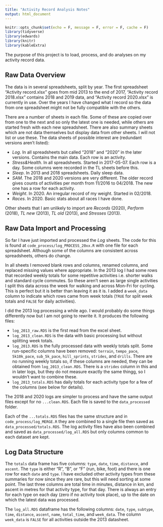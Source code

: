 ```yaml
---
title: "Activity Record Analysis Notes"
output: html_document
---
```


```r
knitr::opts_chunk$set(echo = F, message = F, error = F, cache = F)
library(tidyverse)
library(edwards)
library(knitr)
library(kableExtra)
```
The purpose of this project is to load, process, and do analyses on my activity record data.

## Raw Data Overview

The data is in several spreadsheets, split by year. The first spreadsheet "Activity record.xlsx" goes from mid 2013 to the end of 2017, "Activity record 2018.xlsx" contains 2018 and 2019 data, and "Activity record 2020.xlsx" is currently in use. Over the years I have changed what I record so the data from one spreadsheet might not be fully compatible with the others.

There are a number of sheets in each file. Some of these are copied over from one to the next and so only the latest one is needed, while others are started fresh with each new spreadsheet. There are also summary sheets which are not data themselves but display data from other sheets. I will not list or use these. The data sheets of possible interest are (redundant versions aren't listed):

+ *Log*. In all spreadsheets but called "2018" and "2020" in the later versions. Contains the main data. Each row is an activity.
+ *Stress&Health*. In all spreadsheets. Started in 2017-05-07. Each row is a day. Some columns were recorded in the TL sheets before this.
+ *Sleep*. In 2013 and 2018 spreadsheets. Daily sleep data.
+ *SAM*. The 2018 and 2020 versions are very different. The older record gives counts of activities per month from 11/2016 to 04/2018. The new one has a row for each activity.
+ *Weight*. In 2020. An irregular record of my weight. Started in 02/2018.
+ *Races*. In 2020. Basic stats about all races I have done.

Other sheets that I am unlikely to import are *Records* (2020), *Perform* (2018), *TL new* (2013), *TL old* (2013), and *Stresses* (2013).

## Raw Data Import and Processing

So far I have just imported and processed the *Log* sheets. The code for this is found at `code_process/log_PROCESS_20xx.R` with one file for each spreadsheet. Although some of the columns are consistent across spreadsheets, others do change.

In all sheets I removed blank rows and columns, renamed columns, and replaced missing values where appropriate. In the 2013 log I had some rows that recorded weekly totals for some repetitive activities i.e. shorter walks and standard cycle commutes. So these aren't seen as large single activities I split this data across the week for walking and across Mon-Fri for cycling. This is perfect but it is better than leaving it as it is. I added a `week_data` column to indicate which rows came from week totals (`TRUE` for split week totals and `FALSE` for daily activities).

I did the 2013 log processing a while ago. I would probably do some things differently now but I am not going to rewrite it. It produces the following files:

+ `log_2013_raw.RDS` is the first read from the excel sheet.
+ `log_2013_clean.RDS` is the data with basic processing but without splitting week totals.
+ `log_2013.RDS` is the fully processed data with weekly totals split. Some run-specific columns have been removed: `terrain`, `tempo_pace`, `5k10k_pace`, `sub_5k_pace`, `hill_sprints`, `strides`, and `drills`. There are no running weekly totals so, if these columns are needed, they can be obtained from `log_2013_clean.RDS`. There is a `strides` column in this and in later logs, but they do not measure exactly the same thingg, so I wouldn't want to combine these.
+ `log_2013_totals.RDS` has daily totals for each activity type for a few of the columns (see below for details).

The 2018 and 2020 logs are simpler to process and have the same output files except for no `...clean.RDS`. Each file is saved to the `data_processed` folder.

Each of the `...totals.RDS` files has the same structure and in `code_process/log_MERGE.R` they are combined to a single file then saved as `data_processed/totals.RDS`. The log activity files have also been combined and saved as `data_processed/log_all.RDS` but only columns common to each dataset are kept.  

## Log Data Structure

The `totals` data frame has five columns: `type`, `date`, `time`, `distance`, and `ascent`. The `type` is either "R", "B", or "F" (run, bike, foot) and there is one row for each `date` and `type`. I have excluded other activity types from these summaries for now since they are rare, but this will need sorting at some point. The last three columns are total time in minutes, distance in km, and ascent in metres for that activity type, for that day. There is always an entry for each type on each day (zero if no activity took place), up to the date on which the latest data was processed. 

The `log_all.RDS` dataframe has the following columns: `date`, `type`, `subtype`, `time`, `distance`, `ascent`, `name`, `total_time`, and `week_data`. The column `week_data` is `FALSE` for all activities outside the 2013 datasheet.
